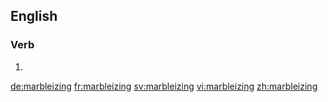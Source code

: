 ==English==

===Verb===
{{head|en|present participle}}

# {{present participle of|marbleize|lang=en|nocat=1}}

[[de:marbleizing]]
[[fr:marbleizing]]
[[sv:marbleizing]]
[[vi:marbleizing]]
[[zh:marbleizing]]